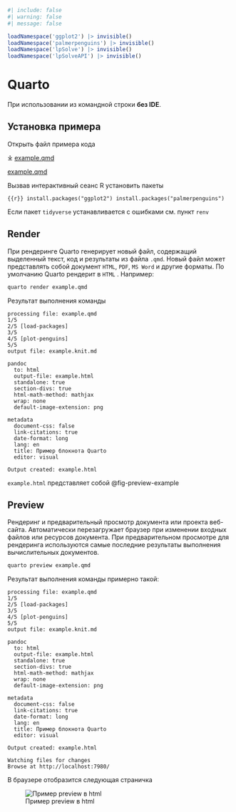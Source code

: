 ```r
#| include: false
#| warning: false
#| message: false

loadNamespace('ggplot2') |> invisible()
loadNamespace('palmerpenguins') |> invisible()
loadNamespace('lpSolve') |> invisible()
loadNamespace('lpSolveAPI') |> invisible()
```

# Quarto {#sec-enviroment-quarto}

При использовании из командной строки **без IDE**.

## Установка примера {#sec-enviroment-quarto-example-install}

Открыть файл примера кода

::::{.content-visible when-format="html"}
::: {.callout appearance="minimal"}
⤓  [example.qmd](_example.qmd)
:::
::::

::::{.content-visible unless-format="html"}
::: {.callout appearance="minimal"}
`\faFile*[regular].`{=latex}  [example.qmd](enviroment/_example.qmd)
:::
::::

Вызвав интерактивный сеанс R установить пакеты

```{{r}}
install.packages("ggplot2")
install.packages("palmerpenguins")
```

Если пакет `tidyverse` устанавливается с ошибками см. пункт `renv`

## Render {#sec-enviroment-quarto-render}

При рендеринге Quarto генерирует новый файл, содержащий выделенный текст, код и результаты из файла `.qmd`. Новый файл может представлять собой документ `HTML`, `PDF`, `MS Word` и другие форматы. По умолчанию Quarto рендерит в `HTML` . Например:

``` bash
quarto render example.qmd
```

Результат выполнения команды

``` .console
processing file: example.qmd
1/5                
2/5 [load-packages]
3/5                
4/5 [plot-penguins]
5/5                
output file: example.knit.md

pandoc 
  to: html
  output-file: example.html
  standalone: true
  section-divs: true
  html-math-method: mathjax
  wrap: none
  default-image-extension: png
  
metadata
  document-css: false
  link-citations: true
  date-format: long
  lang: en
  title: Пример блокнота Quarto
  editor: visual
  
Output created: example.html
```

`example.html` представляет собой @fig-preview-example

## Preview {#sec-enviroment-quarto-preview}

Рендеринг и предварительный просмотр документа или проекта веб-сайта. Автоматически перезагружает браузер при изменении входных файлов или ресурсов документа. При предварительном просмотре для рендеринга используются самые последние результаты выполнения вычислительных документов.

``` bash
quarto preview example.qmd
```

Результат выполнения команды примерно такой:

``` .console
processing file: example.qmd
1/5                
2/5 [load-packages]
3/5                
4/5 [plot-penguins]
5/5                
output file: example.knit.md

pandoc 
  to: html
  output-file: example.html
  standalone: true
  section-divs: true
  html-math-method: mathjax
  wrap: none
  default-image-extension: png
  
metadata
  document-css: false
  link-citations: true
  date-format: long
  lang: en
  title: Пример блокнота Quarto
  editor: visual
  
Output created: example.html

Watching files for changes
Browse at http://localhost:7980/
```

В браузере отобразится следующая страничка

![Пример preview в html](preview-example.png){#fig-preview-example fig-align="center"}
